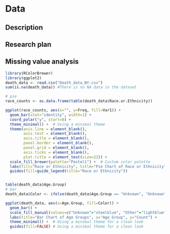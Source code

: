 # Data

## Description

## Research plan

## Missing value analysis

```r
library(RColorBrewer)
library(ggplot2)
death_data <- read.csv("Death_data_NY.csv")
sum(is.na(death_data)) #There is no NA data in the dataset

# pie
race_counts <- as.data.frame(table(death_data$Race.or.Ethnicity))

ggplot(race_counts, aes(x="", y=Freq, fill=Var1)) +
  geom_bar(stat="identity", width=1) +
  coord_polar("y", start=0) +
  theme_minimal() +  # Using a minimal theme
  theme(axis.line = element_blank(),
        axis.text = element_blank(),
        axis.title = element_blank(),
        panel.border = element_blank(),
        panel.grid = element_blank(),
        axis.ticks = element_blank(),
        plot.title = element_text(size=22)) +
  scale_fill_brewer(palette="Pastel1") +  # Custom color palette
  labs(fill="Race or Ethnicity", title="Pie Chart of Race or Ethnicity") +
  guides(fill=guide_legend(title="Race or Ethnicity"))


table(death_data$Age.Group)
# bar
death_data$Color <- ifelse(death_data$Age.Group == "Unknown", "Unknown", "Other")

ggplot(death_data, aes(x=Age.Group, fill=Color)) +
  geom_bar() +
  scale_fill_manual(values=c("Unknown"="steelblue", "Other"="lightblue")) +
  labs(title="Bar Chart of Age Groups", x="Age Group", y="Count") +
  theme_minimal() +  # Using a minimal theme for a clean look
  guides(fill=FALSE) # Using a minimal theme for a clean look
```

